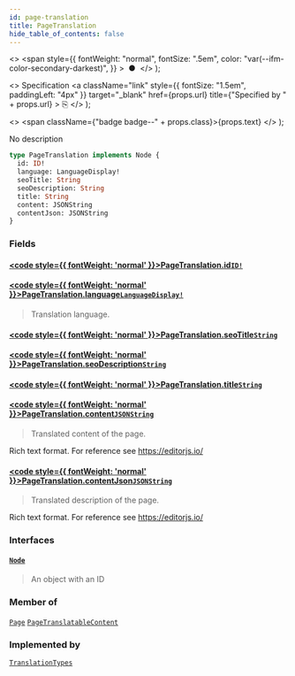 ```yaml
---
id: page-translation
title: PageTranslation
hide_table_of_contents: false
---
```


  <>
    <span
      style={{
        fontWeight: "normal",
        fontSize: ".5em",
        color: "var(--ifm-color-secondary-darkest)",
      }}
    >
      &nbsp;●&nbsp;
    </span>
  </>
);

  <>
    Specification
    <a
      className="link"
      style={{ fontSize: "1.5em", paddingLeft: "4px" }}
      target="\_blank"
      href={props.url}
      title={"Specified by " + props.url}
    >
      ⎘
    </a>
  </>
);

  <>
    <span className={"badge badge--" + props.class}>{props.text}</span>
  </>
);

No description

```graphql
type PageTranslation implements Node {
  id: ID!
  language: LanguageDisplay!
  seoTitle: String
  seoDescription: String
  title: String
  content: JSONString
  contentJson: JSONString
}
```

### Fields

#### [<code style={{ fontWeight: 'normal' }}>PageTranslation.<b>id</b></code>](#)<Bullet />[`ID!`](../../../storefront/miscellaneous/scalars/id) <Badge class="secondary" text="non-null"/> <Badge class="secondary" text="scalar"/>

>

#### [<code style={{ fontWeight: 'normal' }}>PageTranslation.<b>language</b></code>](#)<Bullet />[`LanguageDisplay!`](../../../storefront/miscellaneous/objects/language-display) <Badge class="secondary" text="non-null"/> <Badge class="secondary" text="object"/>

> Translation language.

#### [<code style={{ fontWeight: 'normal' }}>PageTranslation.<b>seoTitle</b></code>](#)<Bullet />[`String`](../../../storefront/miscellaneous/scalars/string) <Badge class="secondary" text="scalar"/>

>

#### [<code style={{ fontWeight: 'normal' }}>PageTranslation.<b>seoDescription</b></code>](#)<Bullet />[`String`](../../../storefront/miscellaneous/scalars/string) <Badge class="secondary" text="scalar"/>

>

#### [<code style={{ fontWeight: 'normal' }}>PageTranslation.<b>title</b></code>](#)<Bullet />[`String`](../../../storefront/miscellaneous/scalars/string) <Badge class="secondary" text="scalar"/>

>

#### [<code style={{ fontWeight: 'normal' }}>PageTranslation.<b>content</b></code>](#)<Bullet />[`JSONString`](../../../storefront/miscellaneous/scalars/jsonstring) <Badge class="secondary" text="scalar"/>

> Translated content of the page.

Rich text format. For reference see https://editorjs.io/

>

#### [<code style={{ fontWeight: 'normal' }}>PageTranslation.<b>contentJson</b></code>](#)<Bullet />[`JSONString`](../../../storefront/miscellaneous/scalars/jsonstring) <Badge class="secondary" text="scalar"/>

> Translated description of the page.

Rich text format. For reference see https://editorjs.io/

>

### Interfaces

#### [`Node`](../../../storefront/miscellaneous/interfaces/node) <Badge class="secondary" text="interface"/>

> An object with an ID

### Member of

[`Page`](../../../storefront/pages/objects/page) <Badge class="secondary" text="object"/><Bullet />[`PageTranslatableContent`](../../../storefront/pages/objects/page-translatable-content) <Badge class="secondary" text="object"/>

### Implemented by

[`TranslationTypes`](../../../storefront/miscellaneous/unions/translation-types) <Badge class="secondary" text="union"/>
